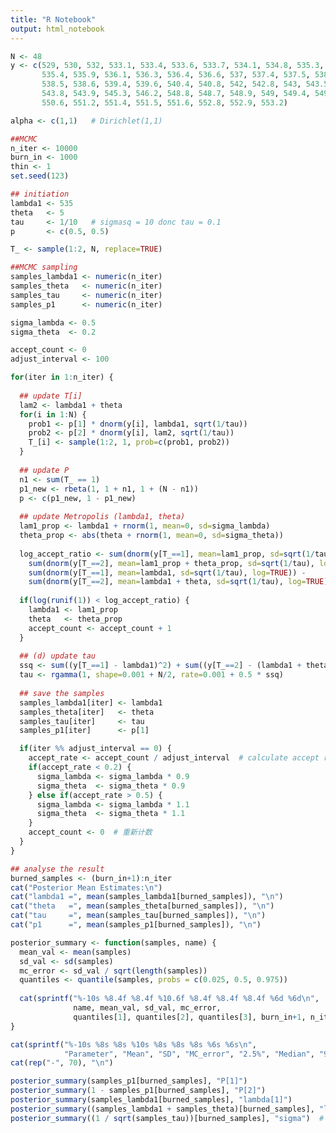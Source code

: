 ---
title: "R Notebook"
output: html_notebook
---

```{r}
N <- 48
y <- c(529, 530, 532, 533.1, 533.4, 533.6, 533.7, 534.1, 534.8, 535.3, 
       535.4, 535.9, 536.1, 536.3, 536.4, 536.6, 537, 537.4, 537.5, 538.3, 
       538.5, 538.6, 539.4, 539.6, 540.4, 540.8, 542, 542.8, 543, 543.5, 
       543.8, 543.9, 545.3, 546.2, 548.8, 548.7, 548.9, 549, 549.4, 549.9, 
       550.6, 551.2, 551.4, 551.5, 551.6, 552.8, 552.9, 553.2)

alpha <- c(1,1)   # Dirichlet(1,1)

##MCMC 
n_iter <- 10000    
burn_in <- 1000    
thin <- 1          
set.seed(123)      

## initiation
lambda1 <- 535
theta   <- 5
tau     <- 1/10   # sigmasq = 10 donc tau = 0.1
p       <- c(0.5, 0.5)

T_ <- sample(1:2, N, replace=TRUE)  

##MCMC sampling
samples_lambda1 <- numeric(n_iter)
samples_theta   <- numeric(n_iter)
samples_tau     <- numeric(n_iter)
samples_p1      <- numeric(n_iter)


```

```{r}
sigma_lambda <- 0.5
sigma_theta  <- 0.2

accept_count <- 0
adjust_interval <- 100 

for(iter in 1:n_iter) {
  
  ## update T[i]
  lam2 <- lambda1 + theta
  for(i in 1:N) {
    prob1 <- p[1] * dnorm(y[i], lambda1, sqrt(1/tau))
    prob2 <- p[2] * dnorm(y[i], lam2, sqrt(1/tau))
    T_[i] <- sample(1:2, 1, prob=c(prob1, prob2))
  }
  
  ## update P
  n1 <- sum(T_ == 1)
  p1_new <- rbeta(1, 1 + n1, 1 + (N - n1))
  p <- c(p1_new, 1 - p1_new)
  
  ## update Metropolis (lambda1, theta)
  lam1_prop <- lambda1 + rnorm(1, mean=0, sd=sigma_lambda)
  theta_prop <- abs(theta + rnorm(1, mean=0, sd=sigma_theta))
  
  log_accept_ratio <- sum(dnorm(y[T_==1], mean=lam1_prop, sd=sqrt(1/tau), log=TRUE)) +
    sum(dnorm(y[T_==2], mean=lam1_prop + theta_prop, sd=sqrt(1/tau), log=TRUE)) -
    sum(dnorm(y[T_==1], mean=lambda1, sd=sqrt(1/tau), log=TRUE)) -
    sum(dnorm(y[T_==2], mean=lambda1 + theta, sd=sqrt(1/tau), log=TRUE))
  
  if(log(runif(1)) < log_accept_ratio) {
    lambda1 <- lam1_prop
    theta   <- theta_prop
    accept_count <- accept_count + 1
  }
  
  ## (d) update tau
  ssq <- sum((y[T_==1] - lambda1)^2) + sum((y[T_==2] - (lambda1 + theta))^2)
  tau <- rgamma(1, shape=0.001 + N/2, rate=0.001 + 0.5 * ssq)
  
  ## save the samples
  samples_lambda1[iter] <- lambda1
  samples_theta[iter]   <- theta
  samples_tau[iter]     <- tau
  samples_p1[iter]      <- p[1]

  if(iter %% adjust_interval == 0) {
    accept_rate <- accept_count / adjust_interval  # calculate accept rate
    if(accept_rate < 0.2) {
      sigma_lambda <- sigma_lambda * 0.9  
      sigma_theta  <- sigma_theta * 0.9
    } else if(accept_rate > 0.5) {
      sigma_lambda <- sigma_lambda * 1.1  
      sigma_theta  <- sigma_theta * 1.1
    }
    accept_count <- 0  # 重新计数
  }
}

## analyse the result
burned_samples <- (burn_in+1):n_iter
cat("Posterior Mean Estimates:\n")
cat("lambda1 =", mean(samples_lambda1[burned_samples]), "\n")
cat("theta   =", mean(samples_theta[burned_samples]), "\n")
cat("tau     =", mean(samples_tau[burned_samples]), "\n")
cat("p1      =", mean(samples_p1[burned_samples]), "\n")
```

```{r}

posterior_summary <- function(samples, name) {
  mean_val <- mean(samples)
  sd_val <- sd(samples)
  mc_error <- sd_val / sqrt(length(samples))  
  quantiles <- quantile(samples, probs = c(0.025, 0.5, 0.975))
  
  cat(sprintf("%-10s %8.4f %8.4f %10.6f %8.4f %8.4f %8.4f %6d %6d\n", 
              name, mean_val, sd_val, mc_error, 
              quantiles[1], quantiles[2], quantiles[3], burn_in+1, n_iter))
}

cat(sprintf("%-10s %8s %8s %10s %8s %8s %8s %6s %6s\n",
            "Parameter", "Mean", "SD", "MC_error", "2.5%", "Median", "97.5%", "Start", "Sample"))
cat(rep("-", 70), "\n")

posterior_summary(samples_p1[burned_samples], "P[1]")
posterior_summary(1 - samples_p1[burned_samples], "P[2]")
posterior_summary(samples_lambda1[burned_samples], "lambda[1]")
posterior_summary((samples_lambda1 + samples_theta)[burned_samples], "lambda[2]")
posterior_summary((1 / sqrt(samples_tau))[burned_samples], "sigma")  # sigma = 1/sqrt(tau)
```
